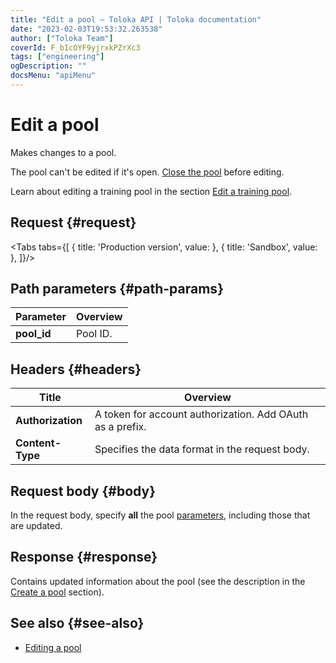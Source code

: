 ```yaml
---
title: "Edit a pool — Toloka API | Toloka documentation"
date: "2023-02-03T19:53:32.263538"
author: ["Toloka Team"]
coverId: F_bIcOYF9yjrxkPZrXc3
tags: ["engineering"]
ogDescription: ""
docsMenu: "apiMenu"
---
```



# Edit a pool

<Announce/>

Makes changes to a pool.

The pool can't be edited if it's open. [Close the pool](/docs-new/api/close-pool-for-update) before editing.

<Note mode="note" title="Note">

Learn about editing a training pool in the section [Edit a training pool](/docs-new/api/edit-training).

</Note>

## Request {#request}

<Tabs tabs={[
  { title: 'Production version', value: <EditPoolList1/> },
  { title: 'Sandbox', value: <EditPoolList2/> },
]}/>

## Path parameters {#path-params}

Parameter | Overview
----- | -----
**pool_id** | Pool ID.

## Headers {#headers}

Title | Overview
----- | -----
**Authorization** | A token for account authorization. Add OAuth as a prefix.
**Content-Type** | Specifies the data format in the request body.

## Request body {#body}

In the request body, specify **all** the pool [parameters](/docs-new/api/create-pool#pool-param), including those that are updated.

## Response {#response}

Contains updated information about the pool (see the description in the [Create a pool](/docs-new/api/create-pool#response) section).

## See also {#see-also}

- [Editing a pool](/docs-new/guide/pool-edit)
